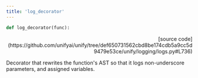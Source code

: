 ```yaml
---
title: 'log_decorator'
---
```


```python
def log_decorator(func):
```

<p align="right">[source code](https://github.com/unifyai/unify/tree/def650731562cbd8be174cdb5a9cc5d9479e53ce/unify/logging/logs.py#L736)</p>

Decorator that rewrites the function's AST so that it logs non-underscore
parameters, and assigned variables.